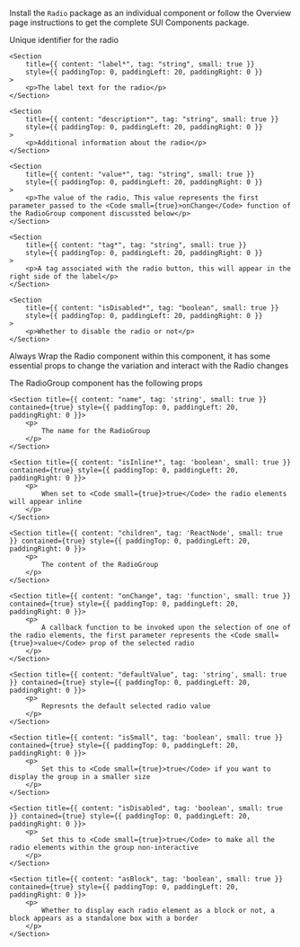 
<Section
	title="Installation"
	contained={true}
	style={{ paddingTop: 20, paddingBottom: 0 }}
>
	<p>
		Install the <Code small={true}>Radio</Code> package as an individual
		component or follow the Overview page instructions to get the complete SUI
		Components package.
	</p>
</Section>

<Section title="Props" border={true}>
	<Section
		title={{ content: "id*", tag: "string", small: true }}
		style={{ paddingTop: 0, paddingLeft: 20, paddingRight: 0 }}
	>
		<p>Unique identifier for the radio</p>
	</Section>

    <Section
    	title={{ content: "label*", tag: "string", small: true }}
    	style={{ paddingTop: 0, paddingLeft: 20, paddingRight: 0 }}
    >
    	<p>The label text for the radio</p>
    </Section>

    <Section
    	title={{ content: "description*", tag: "string", small: true }}
    	style={{ paddingTop: 0, paddingLeft: 20, paddingRight: 0 }}
    >
    	<p>Additional information about the radio</p>
    </Section>

    <Section
    	title={{ content: "value*", tag: "string", small: true }}
    	style={{ paddingTop: 0, paddingLeft: 20, paddingRight: 0 }}
    >
    	<p>The value of the radio, This value represents the first parameter passed to the <Code small={true}>onChange</Code> function of the RadioGroup component discussted below</p>
    </Section>

    <Section
    	title={{ content: "tag*", tag: "string", small: true }}
    	style={{ paddingTop: 0, paddingLeft: 20, paddingRight: 0 }}
    >
    	<p>A tag associated with the radio button, this will appear in the right side of the label</p>
    </Section>

    <Section
    	title={{ content: "isDisabled*", tag: "boolean", small: true }}
    	style={{ paddingTop: 0, paddingLeft: 20, paddingRight: 0 }}
    >
    	<p>Whether to disable the radio or not</p>
    </Section>

</Section>

<Section
	title="RadioGroup"
	contained={true}
	style={{ paddingTop: 30, paddingBottom: 0 }}
>
	<p>Always Wrap the Radio component within this component, it has some essential props to change the variation and interact with the Radio changes </p>
	<p>The RadioGroup component has the following props</p>
	
	<Section title={{ content: "name", tag: 'string', small: true }} contained={true} style={{ paddingTop: 0, paddingLeft: 20, paddingRight: 0 }}>
    	<p>
    		The name for the RadioGroup
    	</p>
    </Section>

    <Section title={{ content: "isInline*", tag: 'boolean', small: true }} contained={true} style={{ paddingTop: 0, paddingLeft: 20, paddingRight: 0 }}>
    	<p>
    		When set to <Code small={true}>true</Code> the radio elements will appear inline
    	</p>
    </Section>

    <Section title={{ content: "children", tag: 'ReactNode', small: true }} contained={true} style={{ paddingTop: 0, paddingLeft: 20, paddingRight: 0 }}>
    	<p>
    		The content of the RadioGroup
    	</p>
    </Section>

    <Section title={{ content: "onChange", tag: 'function', small: true }} contained={true} style={{ paddingTop: 0, paddingLeft: 20, paddingRight: 0 }}>
    	<p>
    		A callback function to be invoked upon the selection of one of the radio elements, the first parameter represents the <Code small={true}>value</Code> prop of the selected radio
    	</p>
    </Section>

    <Section title={{ content: "defaultValue", tag: 'string', small: true }} contained={true} style={{ paddingTop: 0, paddingLeft: 20, paddingRight: 0 }}>
    	<p>
    		Represnts the default selected radio value
    	</p>
    </Section>

    <Section title={{ content: "isSmall", tag: 'boolean', small: true }} contained={true} style={{ paddingTop: 0, paddingLeft: 20, paddingRight: 0 }}>
    	<p>
    		Set this to <Code small={true}>true</Code> if you want to display the group in a smaller size
    	</p>
    </Section>

    <Section title={{ content: "isDisabled", tag: 'boolean', small: true }} contained={true} style={{ paddingTop: 0, paddingLeft: 20, paddingRight: 0 }}>
    	<p>
    		Set this to <Code small={true}>true</Code> to make all the radio elements within the group non-interactive
    	</p>
    </Section>

    <Section title={{ content: "asBlock", tag: 'boolean', small: true }} contained={true} style={{ paddingTop: 0, paddingLeft: 20, paddingRight: 0 }}>
    	<p>
    		Whether to display each radio element as a block or not, a block appears as a standalone box with a border
    	</p>
    </Section>

</Section>
